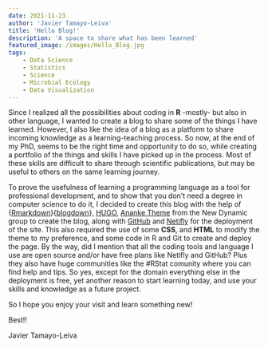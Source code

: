 ```yaml
---
date: 2021-11-23
author: 'Javier Tamayo-Leiva'
title: 'Hello Blog!'
description: 'A space to share what has been learned'
featured_image: /images/Hello_Blog.jpg
tags:
    - Data Science
    - Statistics
    - Science
    - Microbial Ecology
    - Data Visualization
---
```


Since I realized all the possibilities about coding in **R** -mostly- but also in other language, I wanted to create a blog to share some of the things I have learned. However, I also like the idea of a blog as a platform to share incoming knowledge as a learning-teaching process. So now, at the end of my PhD, seems to be the right time and opportunity to do so, while creating a portfolio of the things and skills I have picked up in the process. Most of these skills are difficult to share through scientific publications, but may be useful to others on the same learning journey.

To prove the usefulness of learning a programming language as a tool for professional development, and to show that you don't need a degree in computer science to do it, I decided to create this blog with the help of {[Rmarkdown](https://rmarkdown.rstudio.com)}{[blogdown](https://pkgs.rstudio.com/blogdown/)}, [HUGO](https://gohugo.io), [Ananke Theme](https://github.com/theNewDynamic/gohugo-theme-ananke) from the New Dynamic group to create the blog, along with [GitHub](https://github.com) and [Netifly](https://www.netlify.com) for the deployment of the site. This also required the use of some **CSS**, and **HTML** to modify the theme to my preference, and some code in R and Git to create and deploy the page. By the way, did I mention that all the coding tools and language I use are open source and/or have free plans like Netifly and GitHub? Plus they also have huge communities like the #RStat comunity where you can find help and tips.  So yes, except for the domain everything else in the deployment is free, yet another reason to start learning today, and use your skills and knowledge as a future project.

So I hope you enjoy your visit and learn something new!

Best!!

Javier Tamayo-Leiva